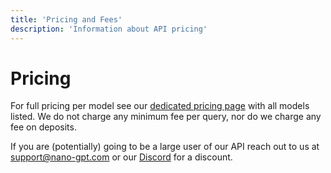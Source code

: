 ```yaml
---
title: 'Pricing and Fees'
description: 'Information about API pricing'
---
```


# Pricing

For full pricing per model see our [dedicated pricing page](https://nano-gpt.com/pricing) with all models listed. We do not charge any minimum fee per query, nor do we charge any fee on deposits.

If you are (potentially) going to be a large user of our API reach out to us at support@nano-gpt.com or our [Discord](https://discord.gg/KaQt8gPG6V) for a discount.
